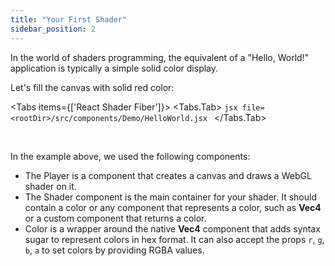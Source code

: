 ```yaml
---
title: "Your First Shader"
sidebar_position: 2
---
```



In the world of shaders programming, the equivalent of a "Hello, World!" application is typically a simple solid color display.

Let's fill the canvas with solid red color:

<Tabs items={['React Shader Fiber']}>
  <Tabs.Tab>
    ```jsx file=<rootDir>/src/components/Demo/HelloWorld.jsx
    ```
  </Tabs.Tab>
</Tabs>

<HelloWorld/>
<br/>

In the example above, we used the following components:
- The Player is a component that creates a canvas and draws a WebGL shader on it.
- The Shader component is the main container for your shader. It should contain a color or any component that represents a color, such as **Vec4** or a custom component that returns a color.
- Color is a wrapper around the native **Vec4** component that adds syntax sugar to represent colors in hex format. It can also accept the props `r`, `g`, `b`, `a` to set colors by providing RGBA values.